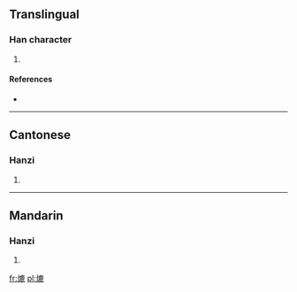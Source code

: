 ==Translingual==

===Han character===
{{Han char|rn=86|rad=火|as=11|sn=15|four=9081<sub>1</sub>|canj=火戈X心 (FIXP)}}

# {{defn|Han|sort=火11}}

====References====
* {{Han ref|kx=0680.150|dkj=19327|dj=1091.210|hdz=32229.130|uh=719D|ud=29085|bh=E66A|bd=58986}}

----

==Cantonese==

===Hanzi===
{{yue-hanzi|jyut=|y=luk6}}

# {{defn|Cantonese|sort=火11}}

----

==Mandarin==

===Hanzi===
{{cmn-hanzi|pin=[[lù]] ([[lu4]])|wg=lu<sup>4</sup>}}

# {{defn|Mandarin|sort=火11}}

[[fr:熝]]
[[pl:熝]]